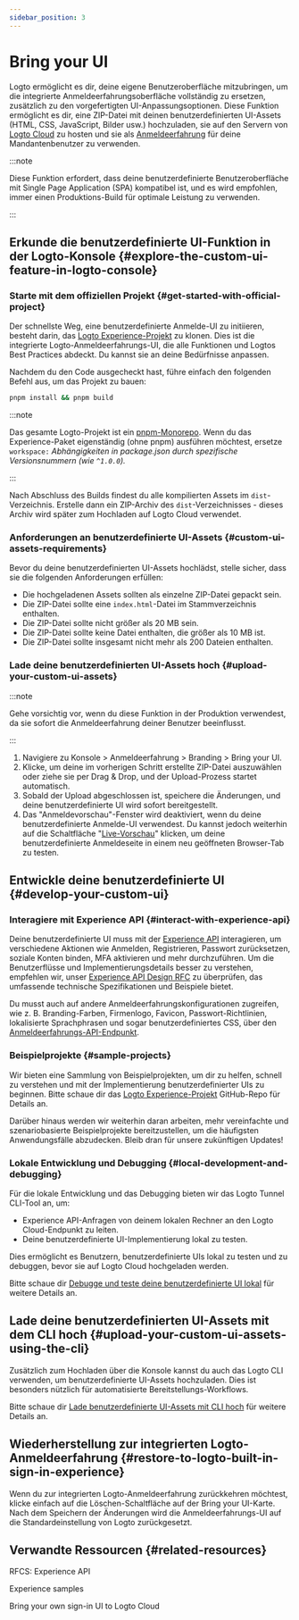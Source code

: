 ```yaml
---
sidebar_position: 3
---
```


# Bring your UI

Logto ermöglicht es dir, deine eigene Benutzeroberfläche mitzubringen, um die integrierte Anmeldeerfahrungsoberfläche vollständig zu ersetzen, zusätzlich zu den vorgefertigten UI-Anpassungsoptionen. Diese Funktion ermöglicht es dir, eine ZIP-Datei mit deinen benutzerdefinierten UI-Assets (HTML, CSS, JavaScript, Bilder usw.) hochzuladen, sie auf den Servern von [Logto Cloud](https://cloud.logto.io) zu hosten und sie als [Anmeldeerfahrung](/end-user-flows#authentication-flows) für deine Mandantenbenutzer zu verwenden.

:::note

Diese Funktion erfordert, dass deine benutzerdefinierte Benutzeroberfläche mit Single Page Application (SPA) kompatibel ist, und es wird empfohlen, immer einen Produktions-Build für optimale Leistung zu verwenden.

:::

## Erkunde die benutzerdefinierte UI-Funktion in der Logto-Konsole \{#explore-the-custom-ui-feature-in-logto-console}

### Starte mit dem offiziellen Projekt \{#get-started-with-official-project}

Der schnellste Weg, eine benutzerdefinierte Anmelde-UI zu initiieren, besteht darin, das [Logto Experience-Projekt](https://github.com/logto-io/logto/tree/master/packages/experience) zu klonen. Dies ist die integrierte Logto-Anmeldeerfahrungs-UI, die alle Funktionen und Logtos Best Practices abdeckt. Du kannst sie an deine Bedürfnisse anpassen.

Nachdem du den Code ausgecheckt hast, führe einfach den folgenden Befehl aus, um das Projekt zu bauen:

```bash
pnpm install && pnpm build
```

:::note

Das gesamte Logto-Projekt ist ein [pnpm-Monorepo](https://pnpm.io/workspaces). Wenn du das Experience-Paket eigenständig (ohne pnpm) ausführen möchtest, ersetze `workspace:` _Abhängigkeiten in package.json durch spezifische Versionsnummern (wie `^1.0.0`)._

:::

Nach Abschluss des Builds findest du alle kompilierten Assets im `dist`-Verzeichnis. Erstelle dann ein ZIP-Archiv des `dist`-Verzeichnisses - dieses Archiv wird später zum Hochladen auf Logto Cloud verwendet.

### Anforderungen an benutzerdefinierte UI-Assets \{#custom-ui-assets-requirements}

Bevor du deine benutzerdefinierten UI-Assets hochlädst, stelle sicher, dass sie die folgenden Anforderungen erfüllen:

- Die hochgeladenen Assets sollten als einzelne ZIP-Datei gepackt sein.
- Die ZIP-Datei sollte eine `index.html`-Datei im Stammverzeichnis enthalten.
- Die ZIP-Datei sollte nicht größer als 20 MB sein.
- Die ZIP-Datei sollte keine Datei enthalten, die größer als 10 MB ist.
- Die ZIP-Datei sollte insgesamt nicht mehr als 200 Dateien enthalten.

### Lade deine benutzerdefinierten UI-Assets hoch \{#upload-your-custom-ui-assets}

:::note

Gehe vorsichtig vor, wenn du diese Funktion in der Produktion verwendest, da sie sofort die Anmeldeerfahrung deiner Benutzer beeinflusst.

:::

1. Navigiere zu <CloudLink to="/sign-in-experience/branding">Konsole > Anmeldeerfahrung > Branding > Bring your UI</CloudLink>.
2. Klicke, um deine im vorherigen Schritt erstellte ZIP-Datei auszuwählen oder ziehe sie per Drag & Drop, und der Upload-Prozess startet automatisch.
3. Sobald der Upload abgeschlossen ist, speichere die Änderungen, und deine benutzerdefinierte UI wird sofort bereitgestellt.
4. Das "Anmeldevorschau"-Fenster wird deaktiviert, wenn du deine benutzerdefinierte Anmelde-UI verwendest. Du kannst jedoch weiterhin auf die Schaltfläche "[Live-Vorschau](/customization/live-preview)" klicken, um deine benutzerdefinierte Anmeldeseite in einem neu geöffneten Browser-Tab zu testen.

## Entwickle deine benutzerdefinierte UI \{#develop-your-custom-ui}

### Interagiere mit Experience API \{#interact-with-experience-api}

Deine benutzerdefinierte UI muss mit der [Experience API](https://openapi.logto.io/group/endpoint-experience) interagieren, um verschiedene Aktionen wie Anmelden, Registrieren, Passwort zurücksetzen, soziale Konten binden, MFA aktivieren und mehr durchzuführen. Um die Benutzerflüsse und Implementierungsdetails besser zu verstehen, empfehlen wir, unser [Experience API Design RFC](https://github.com/logto-io/rfcs/blob/master/draft/0004-experience-api.md) zu überprüfen, das umfassende technische Spezifikationen und Beispiele bietet.

Du musst auch auf andere Anmeldeerfahrungskonfigurationen zugreifen, wie z. B. Branding-Farben, Firmenlogo, Favicon, Passwort-Richtlinien, lokalisierte Sprachphrasen und sogar benutzerdefiniertes CSS, über den [Anmeldeerfahrungs-API-Endpunkt](https://openapi.logto.io/operation/operation-getsigninexperienceconfig).

### Beispielprojekte \{#sample-projects}

Wir bieten eine Sammlung von Beispielprojekten, um dir zu helfen, schnell zu verstehen und mit der Implementierung benutzerdefinierter UIs zu beginnen. Bitte schaue dir das [Logto Experience-Projekt](https://github.com/logto-io/experience-samples) GitHub-Repo für Details an.

Darüber hinaus werden wir weiterhin daran arbeiten, mehr vereinfachte und szenariobasierte Beispielprojekte bereitzustellen, um die häufigsten Anwendungsfälle abzudecken. Bleib dran für unsere zukünftigen Updates!

### Lokale Entwicklung und Debugging \{#local-development-and-debugging}

Für die lokale Entwicklung und das Debugging bieten wir das Logto Tunnel CLI-Tool an, um:

- Experience API-Anfragen von deinem lokalen Rechner an den Logto Cloud-Endpunkt zu leiten.
- Deine benutzerdefinierte UI-Implementierung lokal zu testen.

Dies ermöglicht es Benutzern, benutzerdefinierte UIs lokal zu testen und zu debuggen, bevor sie auf Logto Cloud hochgeladen werden.

Bitte schaue dir [Debugge und teste deine benutzerdefinierte UI lokal](/customization/bring-your-ui/debug-and-test-your-custom-ui-locally/) für weitere Details an.

## Lade deine benutzerdefinierten UI-Assets mit dem CLI hoch \{#upload-your-custom-ui-assets-using-the-cli}

Zusätzlich zum Hochladen über die Konsole kannst du auch das Logto CLI verwenden, um benutzerdefinierte UI-Assets hochzuladen. Dies ist besonders nützlich für automatisierte Bereitstellungs-Workflows.

Bitte schaue dir [Lade benutzerdefinierte UI-Assets mit CLI hoch](/customization/bring-your-ui/upload-custom-ui-assets-using-cli/) für weitere Details an.

## Wiederherstellung zur integrierten Logto-Anmeldeerfahrung \{#restore-to-logto-built-in-sign-in-experience}

Wenn du zur integrierten Logto-Anmeldeerfahrung zurückkehren möchtest, klicke einfach auf die Löschen-Schaltfläche auf der Bring your UI-Karte. Nach dem Speichern der Änderungen wird die Anmeldeerfahrungs-UI auf die Standardeinstellung von Logto zurückgesetzt.

## Verwandte Ressourcen \{#related-resources}

<Url href="https://github.com/logto-io/rfcs/blob/master/draft/0004-experience-api.md#2-sign-in-with-username--password-and-fulfill-email">
  RFCS: Experience API
</Url>

<Url href="https://github.com/logto-io/experience-samples">Experience samples</Url>

<Url href="https://blog.logto.io/bring-your-own-ui">Bring your own sign-in UI to Logto Cloud</Url>
